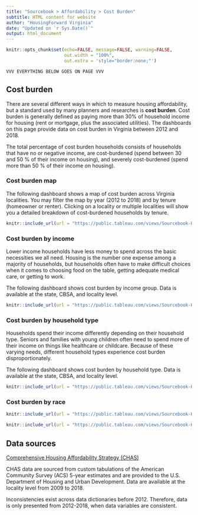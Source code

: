 ```yaml
---
title: "Sourcebook > Affordability > Cost Burden"
subtitle: HTML content for website
author: "HousingForward Virginia"
date: "Updated on `r Sys.Date()`"
output: html_document
---
```


```r
knitr::opts_chunk$set(echo=FALSE, message=FALSE, warning=FALSE,
                      out.width = "100%",
                      out.extra = 'style="border:none;"')
```

```
VVV EVERYTHING BELOW GOES ON PAGE VVV
```

## Cost burden

There are several different ways in which to measure housing affordability, but a
standard used by many planners and researches is **cost burden**. Cost burden is 
generally defined as paying more than 30% of household income for housing (rent or
mortgage, plus the associated utilities). The dashboards on this page provide data
on cost burden in Virginia between 2012 and 2018.

The total percentage of cost burden households consists of households that have no or negative income, are cost-burdened (spend between 30 and 50 % of their income on housing), and severely cost-burdened (spend
more than 50 % of their income on housing).


### Cost burden map

The following dashboard shows a map of cost burden across Virginia localities. You may filter
the map by year (2012 to 2018) and by tenure (homeowner or renter). Clicking on a 
locality or multiple localities will show you a detailed breakdown of cost-burdened
households by tenure.


```r
knitr::include_url(url = "https://public.tableau.com/views/Sourcebook-Housingcostburdenmap/cb_map_chart_db?:showVizHome=no&:embed=true", height = "500px")
```


### Cost burden by income

Lower income households have less money to spend across the basic necessities we all need. Housing is the
number one expense among a majority of households, but households often have to make difficult choices
when it comes to choosing food on the table, getting adequate medical care, or getting to work.

The following dashboard shows cost burden by income group. Data is available at the state, CBSA, and locality level.



```r
knitr::include_url(url = "https://public.tableau.com/views/Sourcebook-Housingcostburdenbyincome/Statewide?:showVizHome=no&:embed=true", height = "500px")
```


### Cost burden by household type

Households spend their income differently depending on their household type. Seniors and families
with young children often need to spend more of their income on things like healthcare or childcare.
Because of these varying needs, different household types experience cost burden disproportionately.

The following dashboard shows cost burden by household type. Data is available at the state, CBSA, and locality level.


```r
knitr::include_url(url = "https://public.tableau.com/views/Sourcebook-Housingcostburdenbyhouseholdtype/Statewide-HH?:showVizHome=no&:embed=true", height = "500px")
```



### Cost burden by race



```r
knitr::include_url(url = "https://public.tableau.com/views/Sourcebook-Housingcostburdenmapbyraceandethnicity/cb_race_map_db?:showVizHome=no&:embed=true", height = "500px")
```




```r
knitr::include_url(url = "https://public.tableau.com/views/Sourcebook-Housingcostburdenbyraceandethnicity/Statewide-Race?:showVizHome=no&:embed=true", height = "500px")
```


## Data sources

[Comprehensive Housing Affordability Strategy (CHAS)](https://www.huduser.gov/portal/datasets/cp.html)

CHAS data are sourced from custom tabulations of the American Community Survey (ACS) 5-year estimates and are provided to the U.S. Department of Housing and Urban Development. Data are available at the locality level from 2009 to 2018. 

Inconsistencies exist across data dictionaries before 2012. Therefore, data is only presented from 2012-2018, when data variables are consistent.
